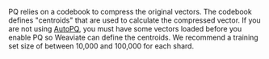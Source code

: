 PQ relies on a codebook to compress the original vectors. The codebook defines "centroids" that are used to calculate the compressed vector. If you are not using [AutoPQ](/weaviate/configuration/compression/pq-compression#configure-autopq), you must have some vectors loaded before you enable PQ so Weaviate can define the centroids. We recommend a training set size of between 10,000 and 100,000 for each shard.
